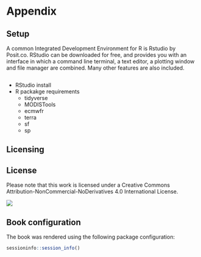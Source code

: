 # Appendix

## Setup {#sec-setup}

A common Integrated Development Environment for R is Rstudio by Posit.co. RStudio can be downloaded for free, and provides you with an interface in which a command line terminal, a text editor, a plotting window and file manager are combined. Many other features are also included.

![]()

- RStudio install
- R packakge requirements
  - tidyverse
  - MODISTools
  - ecmwfr
  - terra
  - sf
  - sp

## Licensing {#sec-license}

::: {.callout-note}
## License

Please note that this work is licensed under a Creative Commons Attribution-NonCommercial-NoDerivatives 4.0 International License.

![](https://i.creativecommons.org/l/by-nc-nd/4.0/88x31.png)
:::

## Book configuration {#sec-bookinfo}

The book was rendered using the following package configuration:

```r
sessioninfo::session_info()
```